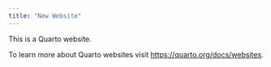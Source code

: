 ```yaml
---
title: "New Website"
---
```


This is a Quarto website.

To learn more about Quarto websites visit <https://quarto.org/docs/websites>.
